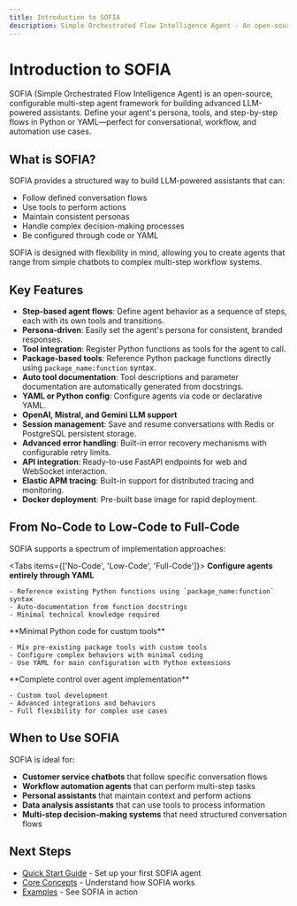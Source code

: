 ```yaml
---
title: Introduction to SOFIA
description: Simple Orchestrated Flow Intelligence Agent - An open-source framework for building advanced LLM-powered assistants
---
```


# Introduction to SOFIA

SOFIA (Simple Orchestrated Flow Intelligence Agent) is an open-source, configurable multi-step agent framework for building advanced LLM-powered assistants. Define your agent's persona, tools, and step-by-step flows in Python or YAML—perfect for conversational, workflow, and automation use cases.

## What is SOFIA?

SOFIA provides a structured way to build LLM-powered assistants that can:

- Follow defined conversation flows
- Use tools to perform actions
- Maintain consistent personas
- Handle complex decision-making processes
- Be configured through code or YAML

<Callout type="info">
  SOFIA is designed with flexibility in mind, allowing you to create agents that range from simple chatbots to complex multi-step workflow systems.
</Callout>

## Key Features

- **Step-based agent flows**: Define agent behavior as a sequence of steps, each with its own tools and transitions.
- **Persona-driven**: Easily set the agent's persona for consistent, branded responses.
- **Tool integration**: Register Python functions as tools for the agent to call.
- **Package-based tools**: Reference Python package functions directly using `package_name:function` syntax.
- **Auto tool documentation**: Tool descriptions and parameter documentation are automatically generated from docstrings.
- **YAML or Python config**: Configure agents via code or declarative YAML.
- **OpenAI, Mistral, and Gemini LLM support**
- **Session management**: Save and resume conversations with Redis or PostgreSQL persistent storage.
- **Advanced error handling**: Built-in error recovery mechanisms with configurable retry limits.
- **API integration**: Ready-to-use FastAPI endpoints for web and WebSocket interaction.
- **Elastic APM tracing**: Built-in support for distributed tracing and monitoring.
- **Docker deployment**: Pre-built base image for rapid deployment.

## From No-Code to Low-Code to Full-Code

SOFIA supports a spectrum of implementation approaches:

<Tabs items={['No-Code', 'Low-Code', 'Full-Code']}>
  <Tab value="No-Code">
    **Configure agents entirely through YAML**
    
    - Reference existing Python functions using `package_name:function` syntax
    - Auto-documentation from function docstrings
    - Minimal technical knowledge required
  </Tab>
  <Tab value="Low-Code">
    **Minimal Python code for custom tools**
    
    - Mix pre-existing package tools with custom tools
    - Configure complex behaviors with minimal coding
    - Use YAML for main configuration with Python extensions
  </Tab>
  <Tab value="Full-Code">
    **Complete control over agent implementation**
    
    - Custom tool development
    - Advanced integrations and behaviors
    - Full flexibility for complex use cases
  </Tab>
</Tabs>

## When to Use SOFIA

SOFIA is ideal for:

- **Customer service chatbots** that follow specific conversation flows
- **Workflow automation agents** that can perform multi-step tasks
- **Personal assistants** that maintain context and perform actions
- **Data analysis assistants** that can use tools to process information
- **Multi-step decision-making systems** that need structured conversation flows

## Next Steps

- [Quick Start Guide](/docs/getting-started/quick-start) - Set up your first SOFIA agent
- [Core Concepts](/docs/concepts/architecture) - Understand how SOFIA works
- [Examples](/docs/examples/barista) - See SOFIA in action
